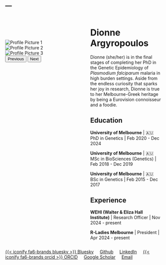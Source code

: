 ---
---

:::::: columns
:::{.column width="40%"}

\
\
\

```{=html}
<div id="carouselExampleControls" class="carousel slide" data-bs-ride="carousel">
  <div class="carousel-inner">
    <div class="carousel-item active">
      <img src="images/image1.jpg" class="d-block w-100" alt="Profile Picture 1">
    </div>
    <div class="carousel-item">
      <img src="images/image2.jpg" class="d-block w-100" alt="Profile Picture 2">
    </div>
    <div class="carousel-item">
      <img src="images/image3.jpg" class="d-block w-100" alt="Profile Picture 3">
    </div>
  </div>
  <button class="carousel-control-prev" type="button" data-bs-target="#carouselExampleControls" data-bs-slide="prev">
    <span class="carousel-control-prev-icon" aria-hidden="true"></span>
    <span class="visually-hidden">Previous</span>
  </button>
  <button class="carousel-control-next" type="button" data-bs-target="#carouselExampleControls" data-bs-slide="next">
    <span class="carousel-control-next-icon" aria-hidden="true"></span>
    <span class="visually-hidden">Next</span>
  </button>
</div>
```

:::


:::{.column width="10%"}

:::

:::{.column width="50%"}

# Dionne Argyropoulos 
Dionne (she/her) is in the final stages of completing her PhD in the Genetic Epidemiology of *Plasmodium falciparum* malaria in high burden settings. Aside from the endless curiosity that sparks her joy in research, Dionne is true to her Melbourne-Greek heritage by being a Eurovision connoisseur and a foodie.

## Education

**University of Melbourne** \| 🇦🇺 PhD in Genetics \| Feb 2020 - Dec 2024

**University of Melbourne** \| 🇦🇺 MSc in BioSciences (Genetics) \| Feb 2018 - Dec 2019

**University of Melbourne** \| 🇦🇺 BSc in Genetics \| Feb 2015 - Dec 2017

## Experience

**WEHI (Walter & Eliza Hall Institute)** \| Research Officer \| Nov 2024 - present 

**R-Ladies Melbourne** \| President \| Apr 2024 - present

:::
::::

<div class="spread-links">
  <a href="https://bsky.app/profile/dionnecargy.bsky.social">{{< iconify fa6-brands bluesky >}} Bluesky</a>&nbsp;&nbsp;&nbsp;&nbsp;
  <a href="https://github.com/dionnecargy"><i class="bi bi-github"></i> Github</a>&nbsp;&nbsp;&nbsp;&nbsp;
  <a href="https://www.linkedin.com/in/dionneargy/"><i class="bi bi-linkedin"></i> LinkedIn</a>&nbsp;&nbsp;&nbsp;&nbsp;
  <a href="https://orcid.org/0000-0002-8068-0215">{{< iconify fa6-brands orcid >}} ORCID</a>&nbsp;&nbsp;&nbsp;&nbsp;
  <a href="https://scholar.google.com/citations?user=clSfd8kAAAAJ&hl=en"><i class="bi bi-google"></i> Google Scholar</a>&nbsp;&nbsp;&nbsp;&nbsp;
  <a href="argyropoulos.d@wehi.edu.au"><i class="bi bi-envelope-fill"></i> Email</a>
</div>
